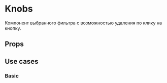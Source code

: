 
<Meta title="Components / SelectedFilter" component={SelectedFilter} decorators={[centeredDecorator]} />

# Knobs

<Story name="Knobs">
    <SelectedFilter text={text('text', 'Filters Pill')} onRemoveFilter={action('onRemoveFilter')} />
</Story>

Компонент выбранного фильтра с возможностью удаления по клику на кнопку.

## Props

<ArgsTable story="Knobs" />

## Use cases

### Basic

<Canvas>
    <Story name="Basic">
        <SelectedFilter text="Filters Pill" onRemoveFilter={action('onRemoveFilter')} />
    </Story>
</Canvas>
